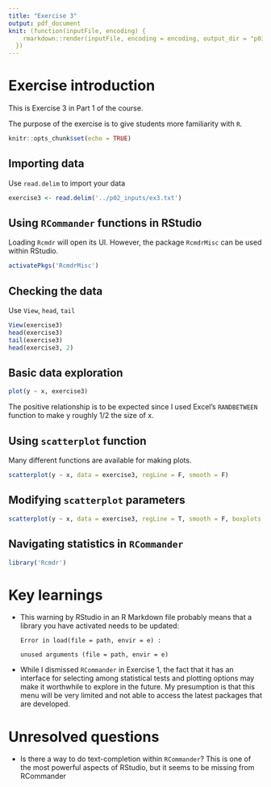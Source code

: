 ```yaml
---
title: "Exercise 3"
output: pdf_document
knit: (function(inputFile, encoding) {
    rmarkdown::render(inputFile, encoding = encoding, output_dir = "p03_outputs")
  })
---
```


# Exercise introduction

This is Exercise 3 in Part 1 of the course.

The purpose of the exercise is to give students more familiarity with `R`.

```r
knitr::opts_chunk$set(echo = TRUE)
```

## Importing data

Use `read.delim` to import your data

```r
exercise3 <- read.delim('../p02_inputs/ex3.txt')
```

## Using `RCommander` functions in RStudio

Loading `Rcmdr` will open its UI. However, the package `RcmdrMisc` can be used within RStudio.

```r
activatePkgs('RcmdrMisc')
```

## Checking the data

Use `View`, `head`, `tail`

```r
View(exercise3)
head(exercise3)
tail(exercise3)
head(exercise3, 2)
```

## Basic data exploration

```r
plot(y ~ x, exercise3)
```

The positive relationship is to be expected since I used Excel's `RANDBETWEEN` function to make y roughly 1/2 the size of x.

## Using `scatterplot` function

Many different functions are available for making plots.

```r
scatterplot(y ~ x, data = exercise3, regLine = F, smooth = F)
```

## Modifying `scatterplot` parameters

```r
scatterplot(y ~ x, data = exercise3, regLine = T, smooth = F, boxplots = F, xlab = 'X', ylab = 'Y', main = 'Scatterplot function plot')
```

## Navigating statistics in `RCommander`

```r
library('Rcmdr')
```

# Key learnings

-   This warning by RStudio in an R Markdown file probably means that a library you have activated needs to be updated:

    `Error in load(file = path, envir = e) :`

    `unused arguments (file = path, envir = e)`

-   While I dismissed `RCommander` in Exercise 1, the fact that it has an interface for selecting among statistical tests and plotting options may make it worthwhile to explore in the future. My presumption is that this menu will be very limited and not able to access the latest packages that are developed.

# Unresolved questions

-   Is there a way to do text-completion within `RCommander`? This is one of the most powerful aspects of RStudio, but it seems to be missing from RCommander
